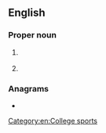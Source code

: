 {{also|Naia|naia}}
==English==
{{wikipedia}}

===Proper noun===
{{en-proper noun}}

# {{lb|en|US}} {{initialism of|en|{{w|National Association of Intercollegiate Athletics}}}}
# {{lb|en|US}} {{initialism of|en|{{w|National Animal Interest Alliance}}}}

===Anagrams===
* {{anagrams|en|a=aain|-iana|IANA|naai}}
[[Category:en:College sports]]